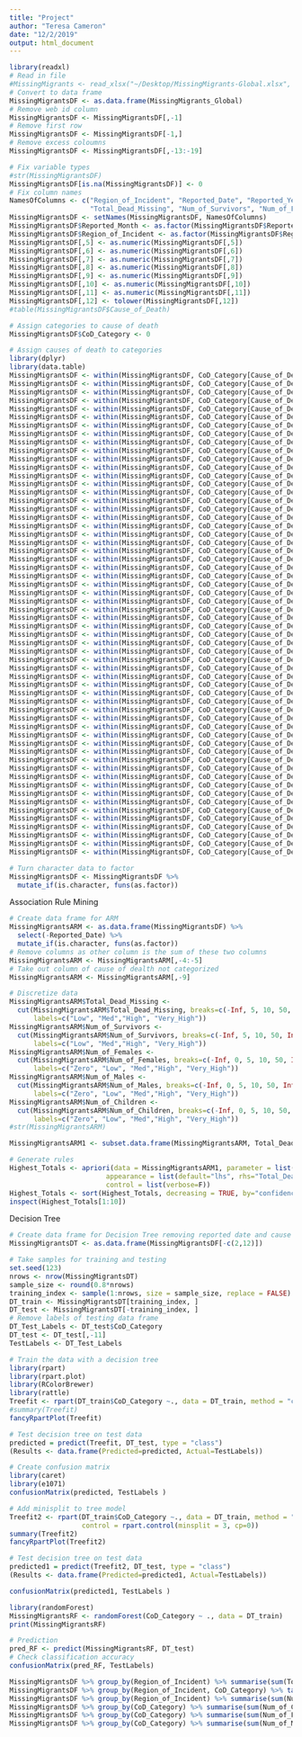 ---
title: "Project"
author: "Teresa Cameron"
date: "12/2/2019"
output: html_document
---

```{r}
library(readxl)
# Read in file
#MissingMigrants <- read_xlsx("~/Desktop/MissingMigrants-Global.xlsx", col_names = TRUE)
# Convert to data frame
MissingMigrantsDF <- as.data.frame(MissingMigrants_Global)
# Remove web id column
MissingMigrantsDF <- MissingMigrantsDF[,-1]
# Remove first row
MissingMigrantsDF <- MissingMigrantsDF[-1,]
# Remove excess coloumns
MissingMigrantsDF <- MissingMigrantsDF[,-13:-19]
```

```{r}
# Fix variable types
#str(MissingMigrantsDF)
MissingMigrantsDF[is.na(MissingMigrantsDF)] <- 0
# Fix column names
NamesOfColumns <- c("Region_of_Incident", "Reported_Date", "Reported_Year", "Reported_Month", "Number_Dead", "Min_Est_Num_Missing",
                    "Total_Dead_Missing", "Num_of_Survivors", "Num_of_Females", "Num_of_Males", "Num_of_Children", "Cause_of_Death")
MissingMigrantsDF <- setNames(MissingMigrantsDF, NamesOfColumns)
MissingMigrantsDF$Reported_Month <- as.factor(MissingMigrantsDF$Reported_Month)
MissingMigrantsDF$Region_of_Incident <- as.factor(MissingMigrantsDF$Region_of_Incident)
MissingMigrantsDF[,5] <- as.numeric(MissingMigrantsDF[,5])
MissingMigrantsDF[,6] <- as.numeric(MissingMigrantsDF[,6])
MissingMigrantsDF[,7] <- as.numeric(MissingMigrantsDF[,7])
MissingMigrantsDF[,8] <- as.numeric(MissingMigrantsDF[,8])
MissingMigrantsDF[,9] <- as.numeric(MissingMigrantsDF[,9])
MissingMigrantsDF[,10] <- as.numeric(MissingMigrantsDF[,10])
MissingMigrantsDF[,11] <- as.numeric(MissingMigrantsDF[,11])
MissingMigrantsDF[,12] <- tolower(MissingMigrantsDF[,12])
#table(MissingMigrantsDF$Cause_of_Death)
```

```{r}
# Assign categories to cause of death
MissingMigrantsDF$CoD_Category <- 0
```

```{r}
# Assign causes of death to categories
library(dplyr)
library(data.table)
MissingMigrantsDF <- within(MissingMigrantsDF, CoD_Category[Cause_of_Death %like% "unknown"] <- "unknown")
MissingMigrantsDF <- within(MissingMigrantsDF, CoD_Category[Cause_of_Death %like% "mixed"] <- "unknown")
MissingMigrantsDF <- within(MissingMigrantsDF, CoD_Category[Cause_of_Death %like% "exhaustion"] <- "illness")
MissingMigrantsDF <- within(MissingMigrantsDF, CoD_Category[Cause_of_Death %like% "accident"] <- "accident")
MissingMigrantsDF <- within(MissingMigrantsDF, CoD_Category[Cause_of_Death %like% "crushed"] <- "accident")
MissingMigrantsDF <- within(MissingMigrantsDF, CoD_Category[Cause_of_Death %like% "plane"] <- "accident")
MissingMigrantsDF <- within(MissingMigrantsDF, CoD_Category[Cause_of_Death %like% "exposure"] <- "envirnoment")
MissingMigrantsDF <- within(MissingMigrantsDF, CoD_Category[Cause_of_Death %like% "rockslide"] <- "envirnoment")
MissingMigrantsDF <- within(MissingMigrantsDF, CoD_Category[Cause_of_Death %like% "weather"] <- "envirnoment")
MissingMigrantsDF <- within(MissingMigrantsDF, CoD_Category[Cause_of_Death %like% "skeletal"] <- "envirnoment")
MissingMigrantsDF <- within(MissingMigrantsDF, CoD_Category[Cause_of_Death %like% "mummified"] <- "envirnoment")
MissingMigrantsDF <- within(MissingMigrantsDF, CoD_Category[Cause_of_Death %like% "hyperthermia"] <- "envirnoment")
MissingMigrantsDF <- within(MissingMigrantsDF, CoD_Category[Cause_of_Death %like% "hypothermia"] <- "envirnoment")
MissingMigrantsDF <- within(MissingMigrantsDF, CoD_Category[Cause_of_Death %like% "envenomation"] <- "envirnoment")
MissingMigrantsDF <- within(MissingMigrantsDF, CoD_Category[Cause_of_Death %like% "electrocution"] <- "accident")
MissingMigrantsDF <- within(MissingMigrantsDF, CoD_Category[Cause_of_Death %like% "fire"] <- "accident")
MissingMigrantsDF <- within(MissingMigrantsDF, CoD_Category[Cause_of_Death %like% "fall"] <- "accident")
MissingMigrantsDF <- within(MissingMigrantsDF, CoD_Category[Cause_of_Death %like% "gassed"] <- "envirnoment")
MissingMigrantsDF <- within(MissingMigrantsDF, CoD_Category[Cause_of_Death %like% "suffocation"] <- "accident")
MissingMigrantsDF <- within(MissingMigrantsDF, CoD_Category[Cause_of_Death %like% "sickness"] <- "illness")
MissingMigrantsDF <- within(MissingMigrantsDF, CoD_Category[Cause_of_Death %like% "coronary"] <- "illness")
MissingMigrantsDF <- within(MissingMigrantsDF, CoD_Category[Cause_of_Death %like% "stroke"] <- "illness")
MissingMigrantsDF <- within(MissingMigrantsDF, CoD_Category[Cause_of_Death %like% "organ"] <- "illness")
MissingMigrantsDF <- within(MissingMigrantsDF, CoD_Category[Cause_of_Death %like% "pneumonia"] <- "illness")
MissingMigrantsDF <- within(MissingMigrantsDF, CoD_Category[Cause_of_Death %like% "post-partum"] <- "illness")
MissingMigrantsDF <- within(MissingMigrantsDF, CoD_Category[Cause_of_Death %like% "hypoglycemia"] <- "illness")
MissingMigrantsDF <- within(MissingMigrantsDF, CoD_Category[Cause_of_Death %like% "burned"] <- "accident")
MissingMigrantsDF <- within(MissingMigrantsDF, CoD_Category[Cause_of_Death %like% "burns"] <- "accident")
MissingMigrantsDF <- within(MissingMigrantsDF, CoD_Category[Cause_of_Death %like% "asphyxiation"] <- "accident")
MissingMigrantsDF <- within(MissingMigrantsDF, CoD_Category[Cause_of_Death %like% "vehicle"] <- "vehicle")
MissingMigrantsDF <- within(MissingMigrantsDF, CoD_Category[Cause_of_Death %like% "cancer"] <- "illness")
MissingMigrantsDF <- within(MissingMigrantsDF, CoD_Category[Cause_of_Death %like% "cardiac"] <- "illness")
MissingMigrantsDF <- within(MissingMigrantsDF, CoD_Category[Cause_of_Death %like% "exhaustion"] <- "illness")
MissingMigrantsDF <- within(MissingMigrantsDF, CoD_Category[Cause_of_Death %like% "illness"] <- "illness")
MissingMigrantsDF <- within(MissingMigrantsDF, CoD_Category[Cause_of_Death %like% "edema"] <- "illness")
MissingMigrantsDF <- within(MissingMigrantsDF, CoD_Category[Cause_of_Death %like% "harsh"] <- "envirnoment")
MissingMigrantsDF <- within(MissingMigrantsDF, CoD_Category[Cause_of_Death %like% "apache"] <- "violence")
MissingMigrantsDF <- within(MissingMigrantsDF, CoD_Category[Cause_of_Death %like% "violence"] <- "violence")
MissingMigrantsDF <- within(MissingMigrantsDF, CoD_Category[Cause_of_Death %like% "injuries"] <- "violence")
MissingMigrantsDF <- within(MissingMigrantsDF, CoD_Category[Cause_of_Death %like% "abuse"] <- "violence")
MissingMigrantsDF <- within(MissingMigrantsDF, CoD_Category[Cause_of_Death %like% "killed"] <- "violence")
MissingMigrantsDF <- within(MissingMigrantsDF, CoD_Category[Cause_of_Death %like% "hanging"] <- "violence")
MissingMigrantsDF <- within(MissingMigrantsDF, CoD_Category[Cause_of_Death %like% "sexual"] <- "sexual_abuse")
MissingMigrantsDF <- within(MissingMigrantsDF, CoD_Category[Cause_of_Death %like% "rape"] <- "sexual_abuse")
MissingMigrantsDF <- within(MissingMigrantsDF, CoD_Category[Cause_of_Death %like% "vehicle"] <- "vehicle")
MissingMigrantsDF <- within(MissingMigrantsDF, CoD_Category[Cause_of_Death %like% "car"] <- "vehicle")
MissingMigrantsDF <- within(MissingMigrantsDF, CoD_Category[Cause_of_Death %like% "truck"] <- "vehicle")
MissingMigrantsDF <- within(MissingMigrantsDF, CoD_Category[Cause_of_Death %like% "train"] <- "train")
MissingMigrantsDF <- within(MissingMigrantsDF, CoD_Category[Cause_of_Death %like% "railway"] <- "train")
MissingMigrantsDF <- within(MissingMigrantsDF, CoD_Category[Cause_of_Death %like% "drowning"] <- "drowning")
MissingMigrantsDF <- within(MissingMigrantsDF, CoD_Category[Cause_of_Death %like% "murdered"] <- "violence")
MissingMigrantsDF <- within(MissingMigrantsDF, CoD_Category[Cause_of_Death %like% "stabbed"] <- "violence")
MissingMigrantsDF <- within(MissingMigrantsDF, CoD_Category[Cause_of_Death %like% "shot"] <- "violence")
MissingMigrantsDF <- within(MissingMigrantsDF, CoD_Category[Cause_of_Death %like% "starvation"] <- "dehydration_starvation")
MissingMigrantsDF <- within(MissingMigrantsDF, CoD_Category[Cause_of_Death %like% "dehydradtion"] <- "dehydration_starvation")
MissingMigrantsDF <- within(MissingMigrantsDF, CoD_Category[Cause_of_Death %like% "dehydration"] <- "dehydration_starvation")
MissingMigrantsDF <- within(MissingMigrantsDF, CoD_Category[Cause_of_Death %like% "malnutrition"] <- "dehydration_starvation")
MissingMigrantsDF <- within(MissingMigrantsDF, CoD_Category[Cause_of_Death %like% "suicide"] <- "suicide")

```

```{r}
# Turn character data to factor
MissingMigrantsDF <- MissingMigrantsDF %>% 
  mutate_if(is.character, funs(as.factor))
```

Association Rule Mining

```{r}
# Create data frame for ARM
MissingMigrantsARM <- as.data.frame(MissingMigrantsDF) %>% 
  select(-Reported_Date) %>% 
  mutate_if(is.character, funs(as.factor))
# Remove columns as other column is the sum of these two columns
MissingMigrantsARM <- MissingMigrantsARM[,-4:-5]
# Take out column of cause of dealth not categorized
MissingMigrantsARM <- MissingMigrantsARM[,-9]
```

```{r}
# Discretize data 
MissingMigrantsARM$Total_Dead_Missing <- 
  cut(MissingMigrantsARM$Total_Dead_Missing, breaks=c(-Inf, 5, 10, 50, Inf), 
      labels=c("Low", "Med","High", "Very_High"))
MissingMigrantsARM$Num_of_Survivors <- 
  cut(MissingMigrantsARM$Num_of_Survivors, breaks=c(-Inf, 5, 10, 50, Inf), 
      labels=c("Low", "Med","High", "Very_High"))
MissingMigrantsARM$Num_of_Females <- 
  cut(MissingMigrantsARM$Num_of_Females, breaks=c(-Inf, 0, 5, 10, 50, Inf), 
      labels=c("Zero", "Low", "Med","High", "Very_High"))
MissingMigrantsARM$Num_of_Males <- 
  cut(MissingMigrantsARM$Num_of_Males, breaks=c(-Inf, 0, 5, 10, 50, Inf), 
      labels=c("Zero", "Low", "Med","High", "Very_High"))
MissingMigrantsARM$Num_of_Children <- 
  cut(MissingMigrantsARM$Num_of_Children, breaks=c(-Inf, 0, 5, 10, 50, Inf), 
      labels=c("Zero", "Low", "Med","High", "Very_High"))
#str(MissingMigrantsARM)
```

```{r}
MissingMigrantsARM1 <- subset.data.frame(MissingMigrantsARM, Total_Dead_Missing == "Very_High")
```

```{r}
# Generate rules 
Highest_Totals <- apriori(data = MissingMigrantsARM1, parameter = list(supp=0.025, conf=1.0, minlen=4),
                        appearance = list(default="lhs", rhs="Total_Dead_Missing=Very_High"),
                        control = list(verbose=F))
Highest_Totals <- sort(Highest_Totals, decreasing = TRUE, by="confidence")
inspect(Highest_Totals[1:10])
```

Decision Tree

```{r}
# Create data frame for Decision Tree removing reported date and cause of dealth
MissingMigrantsDT <- as.data.frame(MissingMigrantsDF[-c(2,12)]) 
```

```{r}
# Take samples for training and testing
set.seed(123)
nrows <- nrow(MissingMigrantsDT)
sample_size <- round(0.8*nrows)
training_index <- sample(1:nrows, size = sample_size, replace = FALSE)
DT_train <- MissingMigrantsDT[training_index, ]
DT_test <- MissingMigrantsDT[-training_index, ]
# Remove labels of testing data frame
DT_Test_Labels <- DT_test$CoD_Category
DT_test <- DT_test[,-11]
TestLabels <- DT_Test_Labels
```


```{r}
# Train the data with a decision tree
library(rpart)
library(rpart.plot)
library(RColorBrewer)
library(rattle)
Treefit <- rpart(DT_train$CoD_Category ~., data = DT_train, method = "class")
#summary(Treefit)
fancyRpartPlot(Treefit)
```

```{r}
# Test decision tree on test data
predicted = predict(Treefit, DT_test, type = "class")
(Results <- data.frame(Predicted=predicted, Actual=TestLabels))
```

```{r}
# Create confusion matrix
library(caret)
library(e1071)
confusionMatrix(predicted, TestLabels )
```


```{r}
# Add minisplit to tree model
Treefit2 <- rpart(DT_train$CoD_Category ~., data = DT_train, method = "class", 
                  control = rpart.control(minsplit = 3, cp=0))
summary(Treefit2)
fancyRpartPlot(Treefit2)
```

```{r}
# Test decision tree on test data
predicted1 = predict(Treefit2, DT_test, type = "class")
(Results <- data.frame(Predicted=predicted1, Actual=TestLabels))
```

```{r}
confusionMatrix(predicted1, TestLabels )
```

```{r}
library(randomForest)
MissingMigrantsRF <- randomForest(CoD_Category ~ ., data = DT_train)
print(MissingMigrantsRF)
```

```{r}
# Prediction
pred_RF <- predict(MissingMigrantsRF, DT_test)
# Check classification accuracy
confusionMatrix(pred_RF, TestLabels)
```


```{r}
MissingMigrantsDF %>% group_by(Region_of_Incident) %>% summarise(sum(Total_Dead_Missing))
MissingMigrantsDF %>% group_by(Region_of_Incident, CoD_Category) %>% tally()
MissingMigrantsDF %>% group_by(Region_of_Incident) %>% summarise(sum(Num_of_Children))
MissingMigrantsDF %>% group_by(CoD_Category) %>% summarise(sum(Num_of_Children)) 
MissingMigrantsDF %>% group_by(CoD_Category) %>% summarise(sum(Num_of_Females))
MissingMigrantsDF %>% group_by(CoD_Category) %>% summarise(sum(Num_of_Males)) 
```








